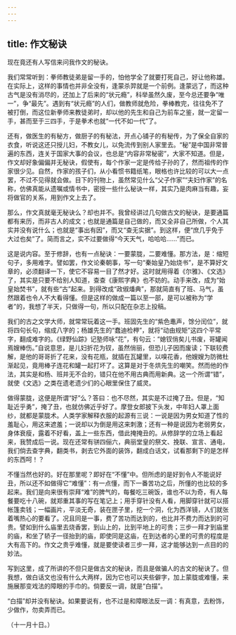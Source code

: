 ```yaml
---
---
---
```

title: 作文秘诀
---



现在竟还有人写信来问我作文的秘诀。

我们常常听到：拳师教徒弟是留一手的，怕他学全了就要打死自己，好让他称雄。在实际上，这样的事情也并非全没有，逢蒙杀羿就是一个前例。逢蒙远了，而这种古气是没有消尽的，还加上了后来的“状元瘾”，科举虽然久废，至今总还要争“唯一”，争“最先”。遇到有“状元瘾”的人们，做教师就危险，拳棒教完，往往免不了被打倒，而这位新拳师来教徒弟时，却以他的先生和自己为前车之鉴，就一定留一手，甚而至于三四手，于是拳术也就“一代不如一代”了。

还有，做医生的有秘方，做厨子的有秘法，开点心铺子的有秘传，为了保全自家的衣食，听说这还只授儿妇，不教女儿，以免流传到别人家里去。“秘”是中国非常普遍的东西，连关于国家大事的会议，也总是“内容非常秘密”，大家不知道。但是，作文却好象偏偏并无秘诀，假使有，每个作家一定是传给子孙的了，然而祖传的作家很少见。自然，作家的孩子们，从小看惯书籍纸笔，眼格也许比较的可以大一点罢，不过不见得就会做。目下的刊物上，虽然常见什么“父子作家”“夫妇作家”的名称，仿佛真能从遗嘱或情书中，密授一些什么秘诀一样，其实乃是肉麻当有趣，妄将做官的关系，用到作文上去了。

那么，作文真就毫无秘诀么？却也并不。我曾经讲过几句做古文的秘诀，是要通篇都有来历，而非古人的成文；也就是通篇是自己做的，而又全非自己所做，个人其实并没有说什么；也就是“事出有因”，而又“查无实据”。到这样，便“庶几乎免于大过也矣”了。简而言之，实不过要做得“今天天气，哈哈哈……”而已。

这是说内容。至于修辞，也有一点秘诀：一要蒙胧，二要难懂。那方法，是：缩短句子，多用难字。譬如罢，作文论秦朝事，写一句“秦始皇乃始烧书”，是不算好文章的，必须翻译一下，使它不容易一目了然才好。这时就用得着《尔雅》、《文选》了，其实是只要不给别人知道，查查《康熙字典》也不妨的。动手来改，成为“始皇始焚书”，就有些“古”起来。到得改成“政俶燔典”，那就简直有了班、马气，虽然跟着也令人不大看得懂。但是这样的做成一篇以至一部，是可以被称为“学者”的，我想了半天，只做得一句，所以只配在杂志上投稿。

我们的古之文学大师，就常常玩着这一手。班固先生的“紫色鼃声，馀分闰位”，就将四句长句，缩成八字的；杨雄先生的“蠢迪检柙”，就将“动由规矩”这四个平常字，翻成难字的。《绿野仙踪》记塾师咏“花”，有句云：“媳钗俏矣儿书废，哥罐闻焉嫂棒伤。”自说意思，是儿妇折花为钗，虽然俏丽，但恐儿子因而废读；下联较费解，是他的哥哥折了花来，没有花瓶，就插在瓦罐里，以嗅花香，他嫂嫂为防微杜渐起见，竟用棒子连花和罐一起打坏了。这算是对于冬烘先生的嘲笑。然而他的作法，其实是和杨、班并无不合的，错只在他不用古典而用新典。这一个所谓“错”，就使《文选》之类在遗老遗少们的心眼里保住了威灵。

做得蒙胧，这便是所谓“好”么？答曰：也不尽然，其实是不过掩了丑。但是，“知耻近乎勇”，掩了丑，也就仿佛近乎好了。摩登女郎披下头发，中年妇人罩上面纱，就都是蒙胧术。人类学家解释衣服的起源有三说：一说是因为男女知道了性的羞耻心，用这来遮羞；一说却以为倒是用这来刺激；还有一种是说因为老弱男女，身体衰瘦，露着不好看，盖上一些东西，借此掩掩丑的。从修辞学的立场上看起来，我赞成后一说。现在还常有骈四俪六，典丽堂皇的祭文、挽联、宣言、通电，我们倘去查字典，翻类书，剥去它外面的装饰，翻成白话文，试看那剩下的是怎样的东西呵！？

不懂当然也好的。好在那里呢？即好在“不懂”中。但所虑的是好到令人不能说好丑，所以还不如做得它“难懂”：有一点懂，而下一番苦功之后，所懂的也比较的多起来。我们是向来很有崇拜“难”的脾气的，每餐吃三碗饭，谁也不以为奇，有人每餐要吃十八碗，就郑重其事的写在笔记上；用手穿针没有人看，用脚穿针就可以搭帐篷卖钱；一幅画片，平淡无奇，装在匣子里，挖一个洞，化为西洋镜，人们就张着嘴热心的要看了。况且同是一事，费了苦功而达到的，也比并不费力而达到的可贵。譬如到什么庙里去烧香罢，到山上的，比到平地上的可贵；三步一拜才到庙里的庙，和坐了轿子一径抬到的庙，即使同是这庙，在到达者的心里的可贵的程度是大有高下的。作文之贵乎难懂，就是要使读者三步一拜，这才能够达到一点目的的妙法。

写到这里，成了所讲的不但只是做古文的秘诀，而且是做骗人的古文的秘诀了。但我想，做白话文也没有什么大两样，因为它也可以夹些僻字，加上蒙胧或难懂，来施展那变戏法的障眼的手巾的。倘要反一调，就是“白描”。

“白描”却并没有秘诀。如果要说有，也不过是和障眼法反一调：有真意，去粉饰，少做作，勿卖弄而已。

（十一月十日。）